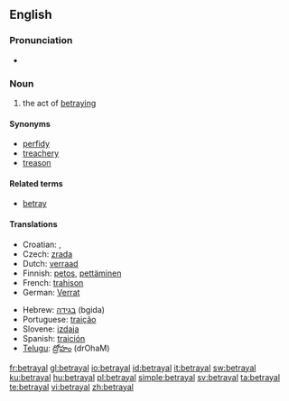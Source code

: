 ==English==

===Pronunciation===
* {{rhymes|eɪəl}}

===Noun===
{{en-noun}}

# the act of [[betray]]ing

====Synonyms====
* [[perfidy]]
* [[treachery]]
* [[treason]]

====Related terms====
* [[betray]]

====Translations====
{{trans-top|act of betraying}}
* Croatian: {{t|hr|izdaja|alt=ȉzdaja|f}}, {{t|hr|izdajstvo|alt=ìzdājstvo|n}}
* Czech: [[zrada]] {{f}}
* Dutch: [[verraad]] {{n}}
* Finnish: [[petos]], [[pettäminen]]
* French: [[trahison]] {{m}}
* German: [[Verrat]] {{m}}
{{trans-mid}}
* Hebrew: [[בגידה]] (bgida) {{f}}
* Portuguese: [[traição]] {{f}}
* Slovene: [[izdaja]] {{f}}
* Spanish: [[traición]]
* [[Telugu]]: [[ద్రోహం]] (drOhaM)
{{trans-bottom}}

[[fr:betrayal]]
[[gl:betrayal]]
[[io:betrayal]]
[[id:betrayal]]
[[it:betrayal]]
[[sw:betrayal]]
[[ku:betrayal]]
[[hu:betrayal]]
[[pl:betrayal]]
[[simple:betrayal]]
[[sv:betrayal]]
[[ta:betrayal]]
[[te:betrayal]]
[[vi:betrayal]]
[[zh:betrayal]]